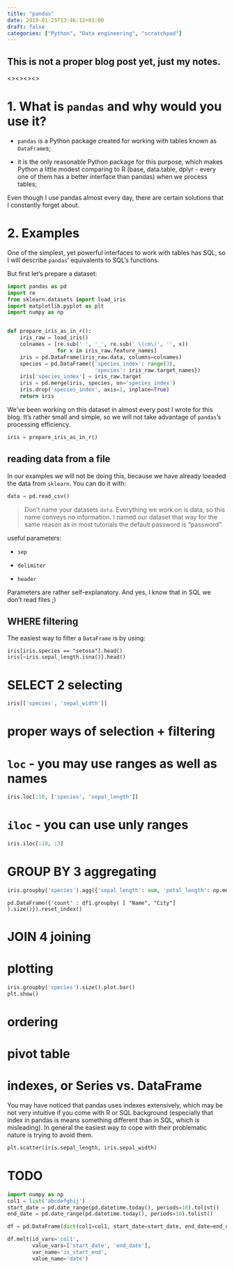 ```yaml
---
title: "pandas"
date: 2019-01-25T13:46:12+01:00
draft: false
categories: ["Python", "Data engineering", "scratchpad"]
---
```


<div align="center">
<h2>This is not a proper blog post yet, just my notes.</h2>
</div><\br><\br><\br><\br>


# 1. What is `pandas` and why would you use it?

* `pandas` is a Python package created for working with tables known as `DataFrame`s;

* it is the only reasonable Python package for this purpose, which makes Python a little modest comparing to R (base, data.table, dplyr - every one of them has a better interface than pandas) when we process tables;

Even though I use pandas almost every day, there are certain solutions that I constantly forget about.


# 2. Examples

One of the simplest, yet powerful interfaces to work with tables has SQL, so I will describe `pandas`' equivalents to SQL's functions.

But first let's prepare a dataset:

```python
import pandas as pd
import re
from sklearn.datasets import load_iris
import matplotlib.pyplot as plt
import numpy as np


def prepare_iris_as_in_r():
    iris_raw = load_iris()
    colnames = [re.sub(' ', '_', re.sub(' \(cm\)', '', x))
                for x in iris_raw.feature_names]
    iris = pd.DataFrame(iris_raw.data, columns=colnames)
    species = pd.DataFrame({'species_index': range(3),
                            'species': iris_raw.target_names})
    iris['species_index'] = iris_raw.target
    iris = pd.merge(iris, species, on='species_index')
    iris.drop('species_index', axis=1, inplace=True)
    return iris
```

We've been working on this dataset in almost every post I wrote for this blog. It's rather small and simple, so we will not take advantage of `pandas`'s processing efficiency.

```python
iris = prepare_iris_as_in_r()
```

## reading data from a file

In our examples we will not be doing this, because we have already loeaded the data from `sklearn`. You can do it with:

```python
data = pd.read_csv()
```

>Don't name your datasets `data`. Everything we work on is data, so this name conveys no information. I named our dataset that way for the same reason as in most tutorials the default password is "password".

useful parameters:

* `sep`

* `delimiter`

* `header`

Parameters are rather self-explanatory. And yes, I know that in SQL we don't read files ;)

## WHERE filtering

The easiest way to filter a `DataFrame` is by using:

```
iris[iris.species == "setosa"].head()
iris[~iris.sepal_length.isna()].head()
```

# SELECT 2 selecting

```python
iris[['species', 'sepal_width']]
```

# proper ways of selection + filtering

# `loc` - you may use ranges as well as names
```python
iris.loc[:10, ['species', 'sepal_length']]
```

# `iloc` - you can use unly ranges
```python
iris.iloc[:10, :3]
```

# GROUP BY 3 aggregating

```python
iris.groupby('species').agg({'sepal_length': sum, 'petal_length': np.median})
```

```
pd.DataFrame({'count' : df1.groupby( [ "Name", "City"] ).size()}).reset_index()
```

# JOIN 4 joining

# plotting

```python
iris.groupby('species').size().plot.bar()
plt.show()
```

# ordering

# pivot table

# indexes, or Series vs. DataFrame

You may have noticed that pandas uses indexes extensively, which may be not very intuitive if you come with R or SQL background (especially that index in pandas is means something different than in SQL, which *is* misleading).  In general the easiest way to cope with their problematic nature is trying to avoid them.

```python
plt.scatter(iris.sepal_length, iris.sepal_width)
```

# TODO

```python
import numpy as np
col1 = list('abcdefghij')
start_date = pd.date_range(pd.datetime.today(), periods=10).tolist()
end_date = pd.date_range(pd.datetime.today(), periods=10).tolist()

df = pd.DataFrame(dict(col1=col1, start_date=start_date, end_date=end_date))

df.melt(id_vars='col1', 
        value_vars=['start_date', 'end_date'],
        var_name='is_start_end',
        value_name='date')
```
